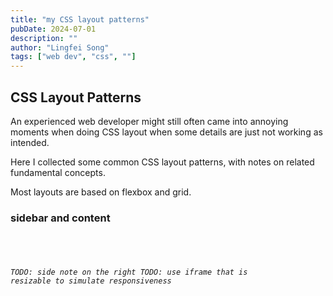 ```yaml
---
title: "my CSS layout patterns"
pubDate: 2024-07-01
description: ""
author: "Lingfei Song"
tags: ["web dev", "css", ""]
---
```



## CSS Layout Patterns

An experienced web developer might still often came into annoying moments when doing CSS layout when some details are just not working as intended.

Here I collected some common CSS layout patterns, with notes on related fundamental concepts.

Most layouts are based on flexbox and grid.

### sidebar and content

<Code code={code2} lang='html' theme='dark-plus' />
<Fragment set:html={code2} />

_TODO: side note on the right_
_TODO: use iframe that is resizable to simulate responsiveness_
